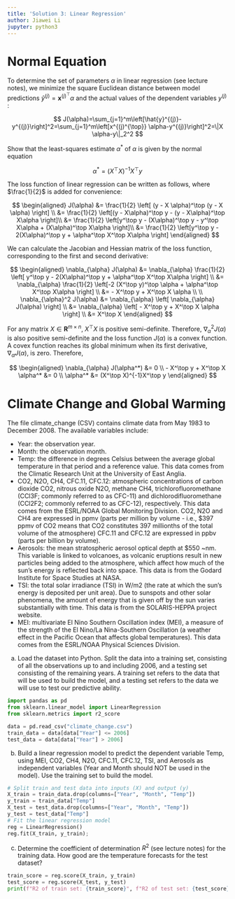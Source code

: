 ```yaml
---
title: 'Solution 3: Linear Regression'
author: Jiawei Li
jupyter: python3
---
```


# Normal Equation
To determine the set of parameters $\alpha$ in linear regression (see lecture notes), we minimize the square Euclidean distance between model predictions $\hat{y}^{(j)}=\mathbf{x}^{(j)^{\top}} \alpha$ and the actual values of the dependent variables $y^{(j)}$ :

$$
J(\alpha)=\sum_{j=1}^m\left[\hat{y}^{(j)}-y^{(j)}\right]^2=\sum_{j=1}^m\left[x^{(j)^{\top}} \alpha-y^{(j)}\right]^2=\|X \alpha-y\|_2^2
$$

Show that the least-squares estimate $\alpha^*$ of $\alpha$ is given by the normal equation

$$
\alpha^*=\left(X^{\top} X\right)^{-1} X^{\top} y
$$

The loss function of linear regression can be written as follows, where $\frac{1}{2}$ is added for convenience:

$$
\begin{aligned}
J(\alpha) &= \frac{1}{2} \left[ (y - X \alpha)^\top (y - X \alpha) \right] \\
&= \frac{1}{2} \left[(y - X\alpha)^\top y - (y - X\alpha)^\top X\alpha \right]\\
&= \frac{1}{2} \left[y^\top y - (X\alpha)^\top y - y^\top X\alpha + (X\alpha)^\top X\alpha \right]\\
&= \frac{1}{2} \left[y^\top y - 2(X\alpha)^\top y + \alpha^\top X^\top X\alpha \right]
\end{aligned}
$$

We can calculate the Jacobian and Hessian matrix of the loss function, corresponding to the first and second derivative:

$$
\begin{aligned}
\nabla_{\alpha} J(\alpha) &= \nabla_{\alpha} \frac{1}{2} \left[ y^\top y - 2(X\alpha)^\top y + \alpha^\top X^\top X\alpha \right] \\
&= \nabla_{\alpha} \frac{1}{2} \left[-2 (X^\top y)^\top \alpha + \alpha^\top X^\top X\alpha \right] \\
&= - X^\top y  + X^\top X \alpha \\
\\
\nabla_{\alpha}^2 J(\alpha) &= \nabla_{\alpha} \left[ \nabla_{\alpha} J(\alpha) \right] \\
&= \nabla_{\alpha} \left[ - X^\top y  + X^\top X \alpha \right] \\
&= X^\top X
\end{aligned}
$$

For any matrix $X \in \mathbf{R}^{m \times n}$, $X^\top X$ is positive semi-definite. Therefore, $\nabla_{\alpha}^2 J(\alpha)$ is also positive semi-definite and the loss function $J(\alpha)$ is a convex function. A covex function reaches its global minimum when its first derivative, $\nabla_{\alpha} J(\alpha)$, is zero. Therefore,

$$
\begin{aligned}
\nabla_{\alpha} J(\alpha^*) &= 0 \\
- X^\top y  + X^\top X \alpha^* &= 0 \\
\alpha^* &= (X^\top X)^{-1}X^\top y
\end{aligned}
$$


# Climate Change and Global Warming
The file climate_change (CSV) contains climate data from May 1983 to December 2008. The available variables include:

- Year: the observation year.
- Month: the observation month.
- Temp: the difference in degrees Celsius between the average global temperature in that period and a reference value. This data comes from the Climatic Research Unit at the University of East Anglia.
- CO2, N2O, CH4, CFC.11, CFC.12: atmospheric concentrations of carbon dioxide CO2, nitrous oxide N2O, methane CH4, trichlorofluoromethane (CCl3F; commonly referred to as CFC-11) and dichlorodifluoromethane (CCl2F2; commonly referred to as CFC-12), respectively. This data comes from the ESRL/NOAA Global Monitoring Division. CO2, N2O and CH4 are expressed in ppmv (parts per million by volume - i.e., $397 ppmv of CO2 means that CO2 constitutes 397 millionths of the total volume of the atmosphere) CFC.11 and CFC.12 are expressed in ppbv (parts per billion by volume).
- Aerosols: the mean stratospheric aerosol optical depth at $550 ~nm. This variable is linked to volcanoes, as volcanic eruptions result in new particles being added to the atmosphere, which affect how much of the sun's energy is reflected back into space. This data is from the Godard Institute for Space Studies at NASA.
- TSI: the total solar irradiance (TSI) in W/m2 (the rate at which the sun's energy is deposited per unit area). Due to sunspots and other solar phenomena, the amount of energy that is given off by the sun varies substantially with time. This data is from the SOLARIS-HEPPA project website.
- MEI: multivariate El Nino Southern Oscillation index (MEI), a measure of the strength of the El Nino/La Nina-Southern Oscillation (a weather effect in the Pacific Ocean that affects global temperatures). This data comes from the ESRL/NOAA Physical Sciences Division.

(a) Load the dataset into Python. Split the data into a training set, consisting of all the observations up to and including 2006, and a testing set consisting of the remaining years. A training set refers to the data that will be used to build the model, and a testing set refers to the data we will use to test our predictive ability.

```python
import pandas as pd
from sklearn.linear_model import LinearRegression
from sklearn.metrics import r2_score
```

```python
data = pd.read_csv("climate_change.csv")
train_data = data[data["Year"] <= 2006]
test_data = data[data["Year"] > 2006]
```

(b) Build a linear regression model to predict the dependent variable Temp, using MEI, CO2, CH4, N2O, CFC.11, CFC.12, TSI, and Aerosols as independent variables (Year and Month should NOT be used in the model). Use the training set to build the model.

```python
# Split train and test data into inputs (X) and output (y)
X_train = train_data.drop(columns=["Year", "Month", "Temp"])
y_train = train_data["Temp"]
X_test = test_data.drop(columns=["Year", "Month", "Temp"])
y_test = test_data["Temp"]
# Fit the linear regression model
reg = LinearRegression()
reg.fit(X_train, y_train);
```

(c) Determine the coefficient of determination $R^2$ (see lecture notes) for the training data. How good are the temperature forecasts for the test dataset?

```python
train_score = reg.score(X_train, y_train)
test_score = reg.score(X_test, y_test)
print(f"R2 of train set: {train_score}", f"R2 of test set: {test_score}", sep="\n")
```